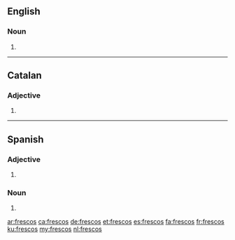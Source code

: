 {{also|fresco's}}
==English==

===Noun===
{{head|en|noun plural form}}

# {{plural of|fresco|lang=en}}

----
==Catalan==

===Adjective===
{{head|ca|adjective form}}

# {{masculine plural of|fresc|lang=ca}}
----

==Spanish==

===Adjective===
{{head|es|adjective form}}

# {{masculine plural of|fresco|lang=es}}

===Noun===
{{head|es|noun plural form}}

# {{plural of|fresco|lang=es}}

[[ar:frescos]]
[[ca:frescos]]
[[de:frescos]]
[[et:frescos]]
[[es:frescos]]
[[fa:frescos]]
[[fr:frescos]]
[[ku:frescos]]
[[my:frescos]]
[[nl:frescos]]